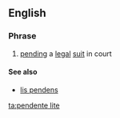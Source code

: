==English==
{{wikipedia}}

===Phrase===
{{head|en|phrase|head=[[pendente]] [[lite]]}}

# {{context|legal|lang=en}} [[pend]]ing a [[legal]] [[suit]] in court

====See also====
* [[lis pendens]]

[[ta:pendente lite]]